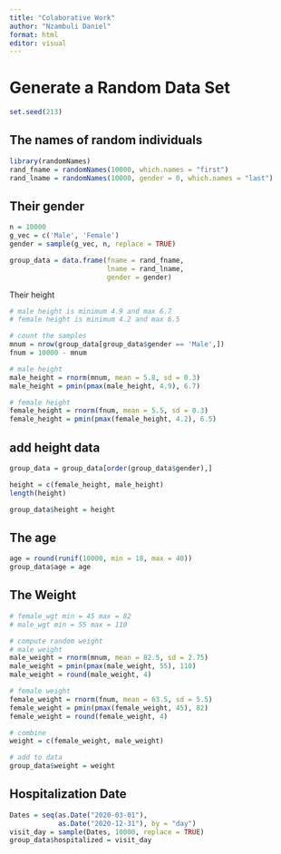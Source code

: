 ```yaml
---
title: "Colaborative Work"
author: "Nzambuli Daniel"
format: html
editor: visual
---
```


# Generate a Random Data Set

```r
set.seed(213)
```

## The names of random individuals

```r
library(randomNames)
rand_fname = randomNames(10000, which.names = "first")
rand_lname = randomNames(10000, gender = 0, which.names = "last")
```

## Their gender 

```r
n = 10000
g_vec = c('Male', 'Female')
gender = sample(g_vec, n, replace = TRUE)
```

```r
group_data = data.frame(fname = rand_fname,
                        lname = rand_lname,
                        gender = gender)
```

Their height

```r
# male height is minimum 4.9 and max 6.7
# female height is minimum 4.2 and max 6.5

# count the samples
mnum = nrow(group_data[group_data$gender == 'Male',])
fnum = 10000 - mnum

# male height
male_height = rnorm(mnum, mean = 5.8, sd = 0.3)
male_height = pmin(pmax(male_height, 4.9), 6.7)

# female height
female_height = rnorm(fnum, mean = 5.5, sd = 0.3)
female_height = pmin(pmax(female_height, 4.2), 6.5)

```

## add height data

```r
 
group_data = group_data[order(group_data$gender),]
```

```r
height = c(female_height, male_height)
length(height)
```

```r
group_data$height = height
```

## The age 

```r
age = round(runif(10000, min = 18, max = 40))
group_data$age = age
```

## The Weight

```r
# female_wgt min = 45 max = 82
# male_wgt min = 55 max = 110

# compute random weight
# male weight
male_weight = rnorm(mnum, mean = 82.5, sd = 2.75)
male_weight = pmin(pmax(male_weight, 55), 110)
male_weight = round(male_weight, 4)

# female weight
female_weight = rnorm(fnum, mean = 63.5, sd = 5.5)
female_weight = pmin(pmax(female_weight, 45), 82)
female_weight = round(female_weight, 4)

# combine
weight = c(female_weight, male_weight)

# add to data
group_data$weight = weight
```

## Hospitalization Date

```r
Dates = seq(as.Date("2020-03-01"),
            as.Date("2020-12-31"), by = "day")
visit_day = sample(Dates, 10000, replace = TRUE)
group_data$hospitalized = visit_day
```
